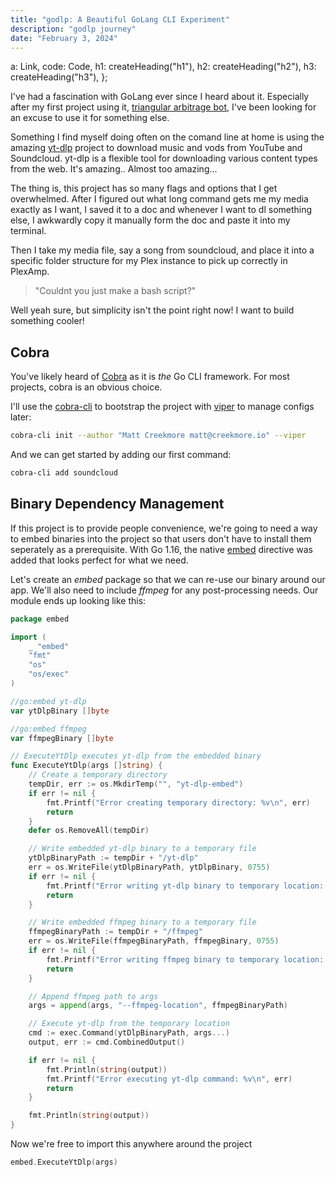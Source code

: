 ```yaml
---
title: "godlp: A Beautiful GoLang CLI Experiment"
description: "godlp journey"
date: "February 3, 2024"
---
```



  a: Link,
  code: Code,
  h1: createHeading("h1"),
  h2: createHeading("h2"),
  h3: createHeading("h3"),
};

I've had a fascination with GoLang ever since I heard about it. Especially after 
my first project using it, [triangular arbitrage bot](https://github.com/mcreekmore/arbiter), 
I've been looking for an excuse to use it for something else.

Something I find myself doing often on the comand line at home is using the amazing 
[yt-dlp](https://github.com/yt-dlp/yt-dlp) project to download music and vods from 
YouTube and Soundcloud. yt-dlp is a flexible tool for downloading various content types 
from the web. It's amazing.. Almost too amazing...

The thing is, this project has so many flags and options that I get overwhelmed. After 
I figured out what long command gets me my media exactly as I want, I saved it to a doc 
and whenever I want to dl something else, I awkwardly copy it manually form the doc and 
paste it into my terminal.

Then I take my media file, say a song from soundcloud, and place it into a specific 
folder structure for my Plex instance to pick up correctly in PlexAmp.

> "Couldnt you just make a bash script?"

Well yeah sure, but simplicity isn't the point right now! I want to build something cooler!

## Cobra

You've likely heard of [Cobra](https://cobra.dev/) as it is *the* Go CLI framework. For 
most projects, cobra is an obvious choice. 

I'll use the [cobra-cli](https://github.com/spf13/cobra-cli) to bootstrap the project with 
[viper](https://github.com/spf13/viper) to manage configs later:

```bash
cobra-cli init --author "Matt Creekmore matt@creekmore.io" --viper
```

And we can get started by adding our first command:

```bash
cobra-cli add soundcloud
```

## Binary Dependency Management

If this project is to provide people convenience, we're going to need a way to embed binaries 
into the project so that users don't have to install them seperately as a prerequisite.
With Go 1.16, the native [embed](https://pkg.go.dev/embed@master) directive was added that looks perfect for 
what we need.

Let's create an *embed* package so that we can re-use our binary around our app. 
We'll also need to include *ffmpeg* for any post-processing needs. Our module ends up looking like this:

```go
package embed

import (
	_ "embed"
	"fmt"
	"os"
	"os/exec"
)

//go:embed yt-dlp
var ytDlpBinary []byte

//go:embed ffmpeg
var ffmpegBinary []byte

// ExecuteYtDlp executes yt-dlp from the embedded binary
func ExecuteYtDlp(args []string) {
	// Create a temporary directory
	tempDir, err := os.MkdirTemp("", "yt-dlp-embed")
	if err != nil {
		fmt.Printf("Error creating temporary directory: %v\n", err)
		return
	}
	defer os.RemoveAll(tempDir)

	// Write embedded yt-dlp binary to a temporary file
	ytDlpBinaryPath := tempDir + "/yt-dlp"
	err = os.WriteFile(ytDlpBinaryPath, ytDlpBinary, 0755)
	if err != nil {
		fmt.Printf("Error writing yt-dlp binary to temporary location: %v\n", err)
		return
	}

	// Write embedded ffmpeg binary to a temporary file
	ffmpegBinaryPath := tempDir + "/ffmpeg"
	err = os.WriteFile(ffmpegBinaryPath, ffmpegBinary, 0755)
	if err != nil {
		fmt.Printf("Error writing ffmpeg binary to temporary location: %v\n", err)
		return
	}

	// Append ffmpeg path to args
	args = append(args, "--ffmpeg-location", ffmpegBinaryPath)

	// Execute yt-dlp from the temporary location
	cmd := exec.Command(ytDlpBinaryPath, args...)
	output, err := cmd.CombinedOutput()

	if err != nil {
		fmt.Println(string(output))
		fmt.Printf("Error executing yt-dlp command: %v\n", err)
		return
	}

	fmt.Println(string(output))
}
```

Now we're free to import this anywhere around the project 

```go
embed.ExecuteYtDlp(args)
```
